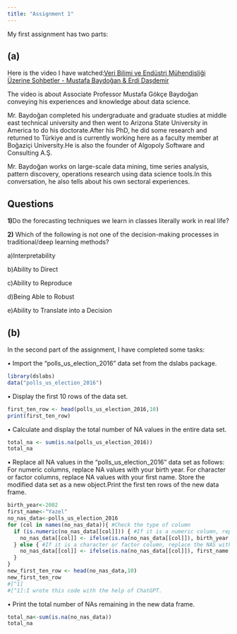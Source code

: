 ```yaml
---
title: "Assignment 1"
---
```


My first assignment has two parts:

## (a)

Here is the video I have watched:[Veri Bilimi ve Endüstri Mühendisliği Üzerine Sohbetler - Mustafa Baydoğan & Erdi Daşdemir](https://www.youtube.com/watch?v=1Mvkn71dhaA&t)

The video is about Associate Professor Mustafa Gökçe Baydoğan conveying his experiences and knowledge about data science.

Mr. Baydoğan completed his undergraduate and graduate studies at middle east technical university and then went to Arizona State University in America to do his doctorate.After his PhD, he did some research and returned to Türkiye and is currently working here as a faculty member at Boğaziçi University.He is also the founder of Algopoly Software and Consulting A.Ş.

Mr. Baydoğan works on large-scale data mining, time series analysis, pattern discovery, operations research using data science tools.In this conversation, he also tells about his own sectoral experiences.

## **Questions**

**1)**Do the forecasting techniques we learn in classes literally work in real life?

**2)** Which of the following is not one of the decision-making processes in traditional/deep learning methods?

a)Interpretability

b)Ability to Direct

c)Ability to Reproduce

d)Being Able to Robust

e)Ability to Translate into a Decision

## (b)

In the second part of the assignment, I have completed some tasks:

• Import the “polls_us_election_2016” data set from the dslabs package.

```r
library(dslabs)
data("polls_us_election_2016")
```

• Display the first 10 rows of the data set.

```r
first_ten_row <- head(polls_us_election_2016,10)
print(first_ten_row)
```

• Calculate and display the total number of NA values in the entire data set.

```r
total_na <- sum(is.na(polls_us_election_2016))
total_na
```

• Replace all NA values in the “polls_us_election_2016” data set as follows: For
numeric columns, replace NA values with your birth year. For character or factor
columns, replace NA values with your first name. Store the modified data set as
a new object.Print the first ten rows of the new data frame.

```r
birth_year<-2002
first_name<-"Yazel"
no_nas_data<-polls_us_election_2016
for (col in names(no_nas_data)){ #Check the type of column
  if (is.numeric(no_nas_data[[col]])) { #If it is a numeric column, replace the NA with the birth year
    no_nas_data[[col]] <- ifelse(is.na(no_nas_data[[col]]), birth_year, no_nas_data[[col]])
  } else { #If it is a character or factor column, replace the NAS with first name
    no_nas_data[[col]] <- ifelse(is.na(no_nas_data[[col]]), first_name, no_nas_data[[col]])
  }
}
new_first_ten_row <- head(no_nas_data,10)
new_first_ten_row 
#[^1]
#[^1]:I wrote this code with the help of ChatGPT.
```

• Print the total number of NAs remaining in the new data frame.

```r
total_na<-sum(is.na(no_nas_data))
total_na
```
